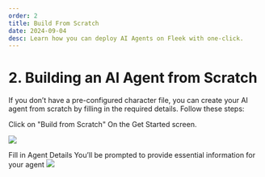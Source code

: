 ```yaml
---
order: 2
title: Build From Scratch
date: 2024-09-04
desc: Learn how you can deploy AI Agents on Fleek with one-click.
---
```


# 2. Building an AI Agent from Scratch

If you don’t have a pre-configured character file, you can create your AI agent from scratch by filling in the required details.
Follow these steps:

Click on "Build from Scratch"
On the Get Started screen.

![](../b-future-flow-4.png)

Fill in Agent Details
You’ll be prompted to provide essential information for your agent
![](../b-future-flow-5.png)
